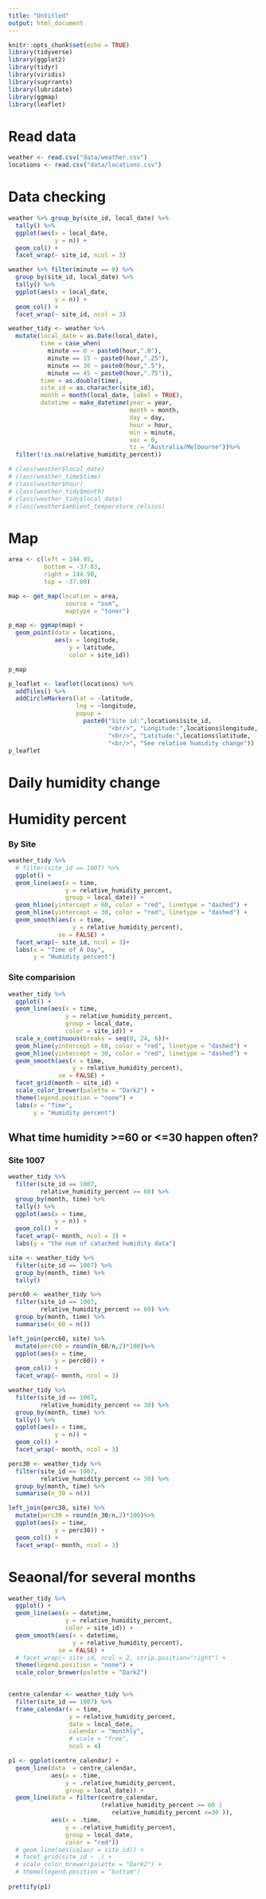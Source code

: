 ```yaml
---
title: "Untitled"
output: html_document
---
```


```r
knitr::opts_chunk$set(echo = TRUE)
library(tidyverse)
library(ggplot2)
library(tidyr)
library(viridis)
library(sugrrants)
library(lubridate)
library(ggmap)
library(leaflet)
```

# Read data

```r
weather <- read.csv("data/weather.csv")
locations <- read.csv("data/locations.csv")
```

# Data checking

```r
weather %>% group_by(site_id, local_date) %>% 
  tally() %>% 
  ggplot(aes(x = local_date,
             y = n)) + 
  geom_col() +
  facet_wrap(~ site_id, ncol = 3)
```

```r
weather %>% filter(minute == 0) %>% 
  group_by(site_id, local_date) %>% 
  tally() %>% 
  ggplot(aes(x = local_date,
             y = n)) + 
  geom_col() +
  facet_wrap(~ site_id, ncol = 3)
```

```r
weather_tidy <- weather %>% 
  mutate(local_date = as.Date(local_date),
         time = case_when(
           minute == 0 ~ paste0(hour,".0"),
           minute == 15 ~ paste0(hour,".25"),
           minute == 30 ~ paste0(hour,".5"),
           minute == 45 ~ paste0(hour,".75")),
         time = as.double(time),
         site_id = as.character(site_id),
         month = month(local_date, label = TRUE),
         datetime = make_datetime(year = year, 
                                  month = month, 
                                  day = day, 
                                  hour = hour, 
                                  min = minute,
                                  sec = 0, 
                                  tz = "Australia/Melbourne"))%>% 
  filter(!is.na(relative_humidity_percent))

# class(weather$local_date)
# class(weather_time$time)
# class(weather$hour)
# class(weather_tidy$month)
# class(weather_tidy$local_date)
# class(weather$ambient_temperature_celsius)
```

# Map
```r
area <- c(left = 144.95, 
          bottom = -37.83, 
          right = 144.98, 
          top = -37.80)

map <- get_map(location = area, 
                source = "osm", 
                maptype = "toner") 

p_map <- ggmap(map) + 
  geom_point(data = locations,
             aes(x = longitude,
                 y = latitude,
                 color = site_id)) 

p_map

```

```r
p_leaflet <- leaflet(locations) %>% 
  addTiles() %>% 
  addCircleMarkers(lat = ~latitude, 
                   lng = ~longitude,
                   popup =
                     paste0("Site id:",locations$site_id,
                            "<br/>", "Longitude:",locations$longitude,
                            "<br/>", "Latitude:",locations$latitude,
                            "<br/>", "See relative humidity change"))
p_leaflet
```


# Daily humidity change

# Humidity percent

### By Site

```r
weather_tidy %>% 
  # filter(site_id == 1007) %>% 
  ggplot() +
  geom_line(aes(x = time,
                y = relative_humidity_percent,
                group = local_date)) +
  geom_hline(yintercept = 60, color = "red", linetype = "dashed") +
  geom_hline(yintercept = 30, color = "red", linetype = "dashed") +
  geom_smooth(aes(x = time,
                  y = relative_humidity_percent),
              se = FALSE) +
  facet_wrap(~ site_id, ncol = 3)+
  labs(x = "Time of A Day",
       y = "Humidity percent")
```

### Site comparision

```r
weather_tidy %>% 
  ggplot() +
  geom_line(aes(x = time,
                y = relative_humidity_percent,
                group = local_date,
                color = site_id)) +
  scale_x_continuous(breaks = seq(0, 24, 6))+
  geom_hline(yintercept = 60, color = "red", linetype = "dashed") +
  geom_hline(yintercept = 30, color = "red", linetype = "dashed") +
  geom_smooth(aes(x = time,
                  y = relative_humidity_percent),
              se = FALSE) +
  facet_grid(month ~ site_id) +
  scale_color_brewer(palette = "Dark2") +
  theme(legend.position = "none") +
  labs(x = "Time",
       y = "Humidity percent")
```


## What time humidity >=60 or <=30 happen often?

### Site 1007

```r
weather_tidy %>% 
  filter(site_id == 1007,
         relative_humidity_percent >= 60) %>% 
  group_by(month, time) %>% 
  tally() %>% 
  ggplot(aes(x = time,
             y = n)) + 
  geom_col() +
  facet_wrap(~ month, ncol = 3) +
  labs(y = "the num of catached humidity data")
```

```r
site <- weather_tidy %>% 
  filter(site_id == 1007) %>% 
  group_by(month, time) %>% 
  tally() 

perc60 <- weather_tidy %>% 
  filter(site_id == 1007,
         relative_humidity_percent >= 60) %>% 
  group_by(month, time) %>% 
  summarise(n_60 = n())

left_join(perc60, site) %>% 
  mutate(perc60 = round(n_60/n,2)*100)%>% 
  ggplot(aes(x = time,
             y = perc60)) + 
  geom_col() +
  facet_wrap(~ month, ncol = 3)
```

```r
weather_tidy %>% 
  filter(site_id == 1007,
         relative_humidity_percent <= 30) %>% 
  group_by(month, time) %>% 
  tally() %>% 
  ggplot(aes(x = time,
             y = n)) + 
  geom_col() +
  facet_wrap(~ month, ncol = 3)
```

```r
perc30 <- weather_tidy %>% 
  filter(site_id == 1007,
         relative_humidity_percent <= 30) %>% 
  group_by(month, time) %>% 
  summarise(n_30 = n())

left_join(perc30, site) %>% 
  mutate(perc30 = round(n_30/n,2)*100)%>% 
  ggplot(aes(x = time,
             y = perc30)) + 
  geom_col() +
  facet_wrap(~ month, ncol = 3)
```


# Seaonal/for several months

```r
weather_tidy %>%
  ggplot() +
  geom_line(aes(x = datetime,
                y = relative_humidity_percent,
                color = site_id)) +
  geom_smooth(aes(x = datetime,
                  y = relative_humidity_percent),
              se = FALSE) +
  # facet_wrap(~ site_id, ncol = 2, strip.position="right") +
  theme(legend.position = "none") +
  scale_color_brewer(palette = "Dark2")
  
```


```r
centre_calendar <- weather_tidy %>%
  filter(site_id == 1007) %>%
  frame_calendar(x = time, 
                 y = relative_humidity_percent, 
                 date = local_date, 
                 calendar = "monthly",
                 # scale = "free", 
                 ncol = 4)

p1 <- ggplot(centre_calendar) +
  geom_line(data  = centre_calendar,
            aes(x = .time,
                y = .relative_humidity_percent,
                group = local_date)) +
  geom_line(data = filter(centre_calendar,
                          (relative_humidity_percent >= 60 |
                             relative_humidity_percent <=30 )),
            aes(x = .time,
                y = .relative_humidity_percent,
                group = local_date,
                color = "red")) 
  # geom_line(aes(colour = site_id)) +
  # facet_grid(site_id ~ .) +
  # scale_color_brewer(palette = "Dark2") +
  # theme(legend.position = "bottom")
  
prettify(p1)
```
